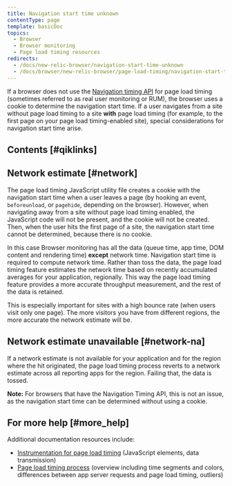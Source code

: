 ```yaml
---
title: Navigation start time unknown
contentType: page
template: basicDoc
topics:
  - Browser
  - Browser monitoring
  - Page load timing resources
redirects:
  - /docs/new-relic-browser/navigation-start-time-unknown
  - /docs/browser/new-relic-browser/page-load-timing/navigation-start-time-unknown
---
```


If a browser does not use the [Navigation timing API](/docs/browser/new-relic-browser/browser-agent-apis/navigation-timing-api) for page load timing (sometimes referred to as real user monitoring or RUM), the browser uses a cookie to determine the navigation start time. If a user navigates from a site without page load timing to a site **with** page load timing (for example, to the first page on your page load timing-enabled site), special considerations for navigation start time arise.

## Contents [#qiklinks]

## Network estimate [#network]

The page load timing JavaScript utility file creates a cookie with the navigation start time when a user leaves a page (by hooking an event, `beforeunload`, or `pagehide`, depending on the browser). However, when navigating away from a site without page load timing enabled, the JavaScript code will not be present, and the cookie will not be created. Then, when the user hits the first page of a site, the navigation start time cannot be determined, because there is no cookie.

In this case Browser monitoring has all the data (queue time, app time, DOM content and rendering time) **except** network time. Navigation start time is required to compute network time. Rather than toss the data, the page load timing feature estimates the network time based on recently accumulated averages for your application, regionally. This way the page load timing feature provides a more accurate throughput measurement, and the rest of the data is retained.

This is especially important for sites with a high bounce rate (when users visit only one page). The more visitors you have from different regions, the more accurate the network estimate will be.

## Network estimate unavailable [#network-na]

If a network estimate is not available for your application and for the region where the hit originated, the page load timing process reverts to a network estimate across all reporting apps for the region. Failing that, the data is tossed.

**Note:** For browsers that have the Navigation Timing API, this is not an issue, as the navigation start time can be determined without using a cookie.

## For more help [#more_help]

Additional documentation resources include:

* [Instrumentation for page load timing](/docs/browser/new-relic-browser/page-load-timing/instrumentation-page-load-timing) (JavaScript elements, data transmission)
* [Page load timing process](/docs/browser/new-relic-browser/page-load-timing/page-load-timing-process) (overview including time segments and colors, differences between app server requests and page load timing, outliers)
